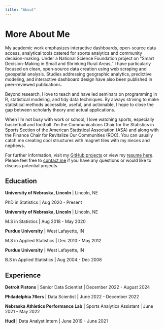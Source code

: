 ```yaml
---
title: "About"
---
```


# More About Me

My academic work emphasizes interactive dashboards, open-source data access, analytical tools catered for sports analytics and community decision-making.  Under a National Science Foundation project on "Smart Decision-Making in Small and Shrinking Rural Areas," I have particularly focused on clean, open-source data creation using web scraping and geospatial analysis.  Studies addressing geographic analytics, predictive modeling, and interactive dashboard design have also been published in peer-reviewed publications.

Beyond research, I love to teach and have led seminars on programming in R, statistical modeling, and tidy data techniques. By always striving to make statistical methods accessible, useful, and actionable, I hope to close the gap between scholarly theory and actual applications.

When I'm not busy with work or school, I love watching sports, especially basketball and football. I’m the Communications Chair for the Statistics in Sports Section of the American Statistical Association (ASA) and along with the Finance Chair for Revitalize Our Communities (ROC). You can usually catch me creating cool structures with magnet tiles with my nieces and nephews. 


For further information, visit my [GitHub projects](https://github.com/drbradford12) or view my [resume here](https://drbradford12.github.io/my_website/resume/).
Please feel free to [contact me](mailto:mail.deniserbradford@gmail.com) if you have any questions or would like to discuss potential projects.

## Education

**University of Nebraska, Lincoln** | Lincoln, NE

PhD in Statistics | Aug 2020 - Present

**University of Nebraska, Lincoln** | Lincoln, NE

M.S in Statistics | Aug 2018 - May 2020

**Purdue University** | West Lafayette, IN

M.S in Applied Statistics | Dec 2010 - May 2012

**Purdue University** | West Lafayette, IN

B.S in Applied Statistics | Aug 2004 - Dec 2008

## Experience

**Detroit Pistons** | Senior Data Scientist | December 2022 - August 2024

**Philadelphia 76ers** | Data Scientist |  June 2022 - December 2022

**Nebraska Athletics Performance Lab** | Sports Analytics Assistant |  June 2021 - May 2022

**Hudl** | Data Analyst Intern |  June 2019 - June 2021



